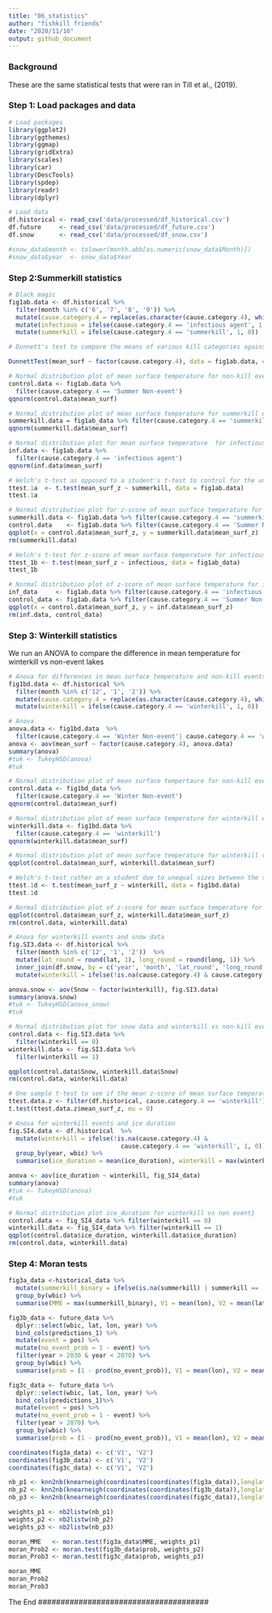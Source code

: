 ```yaml
---
title: "06_statistics"
author: "fishkill friends"
date: "2020/11/10"
output: github_document
---
```


### Background

These are the same statistical tests that were ran in Till et al., (2019).

### Step 1: Load packages and data

```{r: Load packages and data}
# Load packages
library(ggplot2)
library(ggthemes)
library(ggmap)
library(gridExtra)
library(scales)
library(car)
library(DescTools)
library(spdep)
library(readr)
library(dplyr)

# Load data
df.historical <- read_csv('data/processed/df_historical.csv')
df.future     <- read_csv('data/processed/df_future.csv')
df.snow       <- read_csv('data/processed/df_snow.csv') 

#snow_data$month <- tolower(month.abb[as.numeric(snow_data$Month)])
#snow_data$year  <- snow_data$Year
```

### Step 2:Summerkill statistics

```{r: Summerkill statistics}
# Black magic
fig1ab.data <- df.historical %>% 
  filter(month %in% c('6', '7', '8', '9')) %>%
  mutate(cause.category.4 = replace(as.character(cause.category.4), which(is.na(cause.category.4)), 'Summer Non-event')) %>%
  mutate(infectious = ifelse(cause.category.4 == 'infectious agent', 1, 0))%>% 
  mutate(summerkill = ifelse(cause.category.4 == 'summerkill', 1, 0))

# Dunnett's test to compare the means of various kill categories against the mean of non-kill lakes

DunnettTest(mean_surf ~ factor(cause.category.4), data = fig1ab.data, control = 'Summer Non-event')

# Normal distribution plot of mean surface temperature for non-kill events
control.data <- fig1ab.data %>% 
  filter(cause.category.4 == 'Summer Non-event')
qqnorm(control.data$mean_surf)

# Normal distribution plot of mean surface temperature for summerkill events
summerkill.data = fig1ab_data %>% filter(cause.category.4 == 'summerkill')
qqnorm(summerkill.data$mean_surf)

# Normal distribution plot for mean surface temperature  for infectious events
inf.data <- fig1ab.data %>%
  filter(cause.category.4 == 'infectious agent')
qqnorm(inf.data$mean_surf)

# Welch's t-test as opposed to a student's t-test to control for the uneven variance between sample groups when comparing event to non-event lakes directly 
ttest.1a  <- t.test(mean_surf_z ~ summerkill, data = fig1ab.data)
ttest.1a

# Normal distribution plot for z-score of mean surface temperature for summerkill events
summerkill.data <- fig1ab.data %>% filter(cause.category.4 == 'summerkill')
control.data    <- fig1ab.data %>% filter(cause.category.4 == 'Summer Non-event')
qqplot(x = control.data$mean_surf_z, y = summerkill.data$mean_surf_z)
rm(summerkill.data)

# Welch's t-test for z-score of mean surface temperature for infectious events
ttest_1b <- t.test(mean_surf_z ~ infectious, data = fig1ab_data)
ttest_1b

# Normal distribution plot of z-score of mean surface temperature for infectious and non-kill events
inf_data     <- fig1ab.data %>% filter(cause.category.4 == 'infectious agent')
control_data <- fig1ab.data %>% filter(cause.category.4 == 'Summer Non-event')
qqplot(x = control.data$mean_surf_z, y = inf.data$mean_surf_z)
rm(inf.data, control_data)
```

### Step 3: Winterkill statistics

We run an ANOVA to compare the difference in mean temperature for winterkill vs non-event lakes

```{r: Winterkill statistics}
# Anova for differences in mean surface temperature and non-kill events
fig1bd.data <- df.historical %>%
  filter(month %in% c('12', '1', '2')) %>%
  mutate(cause.category.4 = replace(as.character(cause.category.4), which(is.na(cause.category.4)), 'Winter Non-event')) %>% 
  mutate(winterkill = ifelse(cause.category.4 == 'winterkill', 1, 0))

# Anova
anova.data <- fig1bd.data  %>% 
  filter(cause.category.4 == 'Winter Non-event'| cause.category.4 == 'winterkill')
anova <- aov(mean_surf ~ factor(cause.category.4), anova.data)
summary(anova)
#tuk <- TukeyHSD(anova)
#tuk

# Normal distribution plot of mean surface tempertaure for non-kill events
control.data <- fig1bd_data %>%
  filter(cause.category.4 == 'Winter Non-event')
qqnorm(control.data$mean_surf)

# Normal distribution plot of mean surface temperature for winterkill events
winterkill.data <- fig1bd.data %>% 
  filter(cause.category.4 == 'winterkill')
qqnorm(winterkill.data$mean_surf)

# Normal distribution plot of mean surface temperature for winterkill vs non-kill events
qqplot(control.data$mean_surf, winterkill.data$mean_surf)

# Welch's t-test rather an a student due to unequal sizes between the two populations
ttest.1d <- t.test(mean_surf_z ~ winterkill, data = fig1bd.data)
ttest.1d

# Normal distribution plot of z-score for mean surface temperature for winterkill vs non-kill events
qqplot(control.data$mean_surf_z, winterkill.data$mean_surf_z)
rm(control.data, winterkill.data)

# Anova for winterkill events and snow data
fig.SI3.data <- df.historical %>%   
  filter(month %in% c('12', '1', '2'))  %>%
  mutate(lat_round = round(lat, 1), long_round = round(long, 1)) %>%
  inner_join(df.snow, by = c('year', 'month', 'lat_round', 'long_round')) %>%
  mutate(winterkill = ifelse(!is.na(cause.category.4) & cause.category.4 == 'winterkill', 1, 0))

anova.snow <- aov(Snow ~ factor(winterkill), fig.SI3.data)
summary(anova.snow)
#tuk <- TukeyHSD(anova_snow)
#tuk

# Normal distribution plot for snow data and winterkill vs non-kill events
control.data <- fig.SI3.data %>%
  filter(winterkill == 0)
winterkill.data <- fig.SI3.data %>% 
  filter(winterkill == 1)

qqplot(control.data$Snow, winterkill.data$Snow)
rm(control.data, winterkill.data)

# One sample t-test to see if the mean z-score of mean surface temperature is different from zero across seasons
ttest.data.z <- filter(df.historical, cause.category.4 == 'winterkill')
t.test(ttest.data.z$mean_surf_z, mu = 0)

# Anova for winterkill events and ice duration
fig.SI4.data <- df.historical  %>%
  mutate(winterkill = ifelse(!is.na(cause.category.4) & 
                               cause.category.4 == 'winterkill', 1, 0)) %>%
  group_by(year, wbic) %>%
  summarise(ice_duration = mean(ice_duration), winterkill = max(winterkill))

anova <- aov(ice_duration ~ winterkill, fig_SI4_data)
summary(anova)
#tuk <- TukeyHSD(anova)
#tuk

# Normal distribution plot ice_duration for winterkill vs non event}
control.data <- fig_SI4_data %>% filter(winterkill == 0)
winterkill.data <- fig_SI4_data %>% filter(winterkill == 1)
qqplot(control.data$ice_duration, winterkill.data$ice_duration)
rm(control.data, winterkill.data)
```


### Step 4: Moran tests

```r
fig3a_data <-historical_data %>%
  mutate(summerkill_binary = ifelse(is.na(summerkill) | summerkill == 'neg', 0 , 1)) %>%
  group_by(wbic) %>%
  summarise(MME = max(summerkill_binary), V1 = mean(lon), V2 = mean(lat))

fig3b_data <- future_data %>%
  dplyr::select(wbic, lat, lon, year) %>%
  bind_cols(predictions_1) %>%
  mutate(event = pos) %>%
  mutate(no_event_prob = 1 - event) %>%
  filter(year > 2030 & year < 2070) %>%
  group_by(wbic) %>%
  summarise(prob = (1 - prod(no_event_prob)), V1 = mean(lon), V2 = mean(lat)) 

fig3c_data <- future_data %>%
  dplyr::select(wbic, lat, lon, year) %>%
  bind_cols(predictions_1)%>%
  mutate(event = pos) %>%
  mutate(no_event_prob = 1 - event) %>%
  filter(year > 2070) %>%
  group_by(wbic) %>%
  summarise(prob = (1 - prod(no_event_prob)), V1 = mean(lon), V2 = mean(lat)) 

coordinates(fig3a_data) <- c('V1', 'V2')
coordinates(fig3b_data) <- c('V1', 'V2')
coordinates(fig3c_data) <- c('V1', 'V2')

nb_p1 <- knn2nb(knearneigh(coordinates(coordinates(fig3a_data)),longlat = TRUE, k = 2))
nb_p2 <- knn2nb(knearneigh(coordinates(coordinates(fig3b_data)),longlat = TRUE, k = 2))
nb_p3 <- knn2nb(knearneigh(coordinates(coordinates(fig3c_data)),longlat = TRUE, k = 2))

weights_p1 <- nb2listw(nb_p1)
weights_p2 <- nb2listw(nb_p2)
weights_p3 <- nb2listw(nb_p3)

moran_MME   <- moran.test(fig3a_data$MME, weights_p1)
moran_Prob2 <- moran.test(fig3b_data$prob, weights_p2)
moran_Prob3 <- moran.test(fig3c_data$prob, weights_p3)

moran_MME
moran_Prob2
moran_Prob3
```

######################################
The End
######################################
